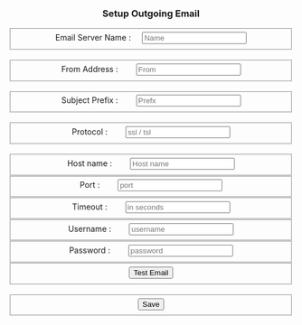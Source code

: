 

</div>

<div class="container" style="text-align:center" id="first">  
  <form action="" method="post">
    <h3>Setup Outgoing Email</h3>
    
    
    <fieldset>
      Email Server Name      : &nbsp;&nbsp;&nbsp;&nbsp;<input placeholder="Name" type="text" tabindex="1" id="servername" required>
    </fieldset><br>
    <fieldset>
      From Address           : &emsp;&emsp;<input placeholder="From" type="email" tabindex="2" id="fromemail" required>
    </fieldset><br>
    <fieldset>
      Subject Prefix         : &emsp;&emsp;<input placeholder="Prefx" type="text" tabindex="3" id="subject" required>
    </fieldset><br>
    <fieldset>
      Protocol               : &emsp;&emsp;<input placeholder="ssl / tsl" type="text" tabindex="4" id="protocol" required>
    </fieldset><br>
    <fieldset>
      Host name               : &emsp;&emsp;<input placeholder="Host name" type="text" tabindex="5" id="hostname" required>
    </fieldset>
    <fieldset>
      Port                   : &emsp;&emsp;<input placeholder="port" type="text" tabindex="6" id="port" required>
    </fieldset>
    <fieldset>
      Timeout                : &emsp;&emsp;<input placeholder="in seconds" type="text" tabindex="7" id="timeout" required>
    </fieldset>
    <fieldset>
      Username               : &emsp;&emsp;<input placeholder="username" type="text" tabindex="8" id="username" required>
    </fieldset>
    <fieldset>
      Password               : &emsp;&emsp;<input placeholder="password" type="password" tabindex="9" id="password" required>
    </fieldset>
    <fieldset>
      <input type="button" id="contactemailtest" value="Test Email">
    </fieldset><br>
    <fieldset>
      <input type="button" id="save_button" value="Save">
    </fieldset>
 
 

  </form>
</div>
   <div class="container" style="text-align:center;display:none;" id="second">  
  <form action="" method="post">
    <h3>Setup Outgoing Email</h3>
    
      <fieldset>
      To email               : &emsp;&emsp;<input placeholder="to enmail" type="text" tabindex="10" id="toemail" required>
    </fieldset><br>
    <fieldset>
      Email Message               : &emsp;&emsp;<textarea placeholder="message"  tabindex="11" id="emailtext" required></textarea>
    </fieldset><br>
    <fieldset>
      <input type="button" id="contactemail" value="Send Email">
    </fieldset><br>
    <fieldset>
      <input type="button" id="back_button" value="Back">
    </fieldset>
 
 

  </form>
</div>

<script>
$(document).ready(function(){


  $('#servername').on("keyup", function(e) {
    let servername = $('#servername').val();
    if ($.trim(servername).length == 0) {
      $("#postcode_err").text("Please Enter Valid UK Postcode").show();
    } else{
      $("#postcode_err").text("Invalid UK Postcode").show();
    }
  });

  
  $("#contactemailtest").click(function(){
  
  let servername = $('#servername').val();
    let fromemail = $('#fromemail').val();
    let subject = $('#subject').val();
    let protocol = $('#protocol').val();
    let hostname = $('#hostname').val();
    let port = $('#port').val();
    let timeout = $('#timeout').val();
    let username = $('#username').val();
    let password = $('#password').val();
    

    Email.send({
                Host: servername,
                ssl: "TRUE",
                port: 465,
                Username: username,
                Password: password,
                From: fromemail,
                To: "rahul254771@gmail.com",
                Subject: subject,
                Body: "Samplte test message"
            })
                .then(function (message) {
                    alert(message)
                });

    
    
    
   $("#first").hide();
   $("#second").show();
});
 $("#back_button").click(function(){
   $("#second").hide();
   $("#first").show();
});

  $("#contactemail").click(function() {
    let servername = $('#servername').val();
    let fromemail = $('#fromemail').val();
    let subject = $('#subject').val();
    let protocol = $('#protocol').val();
    let hostname = $('#hostname').val();
    let port = $('#port').val();
    let timeout = $('#timeout').val();
    let username = $('#username').val();
    let password = $('#password').val();
    let toemail = $('#toemail').val();
    let emailtext = $('#emailtext').val();
    console.log(servername);
    var i = document.URL;
    console.log(i);
    Email.send({
                Host: servername,
                ssl: "TRUE",
                port: 465,
                Username: username,
                Password: password,
                From: fromemail,
                To: toemail,
                Subject: subject,
                Body: emailtext
            })
                .then(function (message) {
                    alert(message)
                });

    });

});
</script>
<script src="https://smtpjs.com/v3/smtp.js"></script>
